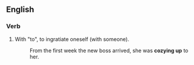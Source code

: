 ==English==
===Verb===
{{infl|en|verb|head=to [[cozy]] [[up]]}}
# With "to", to ingratiate oneself (with someone).
#: From the first week the new boss arrived, she was '''cozying up''' to her.